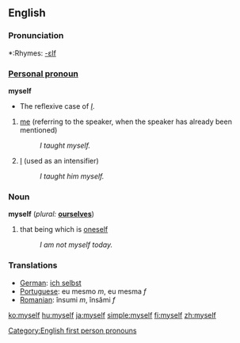 ==English==

{{rank|certain|sent|keep|271|myself|morning|money|door}}

===Pronunciation===
*:Rhymes: [[Rhymes:English:-ɛlf|-ɛlf]]

===[[Personal pronoun]]===
'''myself'''  
*The reflexive case of ''[[I]]''.
# [[me]] (referring to the speaker, when the speaker has already been mentioned)
#:''I taught myself.'' 
# [[I]] (used as an intensifier)
#:''I taught him myself.''

===Noun===
'''myself'''  (''plural:'' '''[[ourselves]]''')
# that being which is [[oneself]]
#:''I am not myself today.''

===Translations===
*[[German]]: [[ich selbst]]
*[[Portuguese]]: eu mesmo ''m'', eu mesma ''f''
*[[Romanian]]: însumi ''m'', însămi ''f''

[[Category:English first person pronouns]]

[[ko:myself]]
[[hu:myself]]
[[ja:myself]]
[[simple:myself]]
[[fi:myself]]
[[zh:myself]]